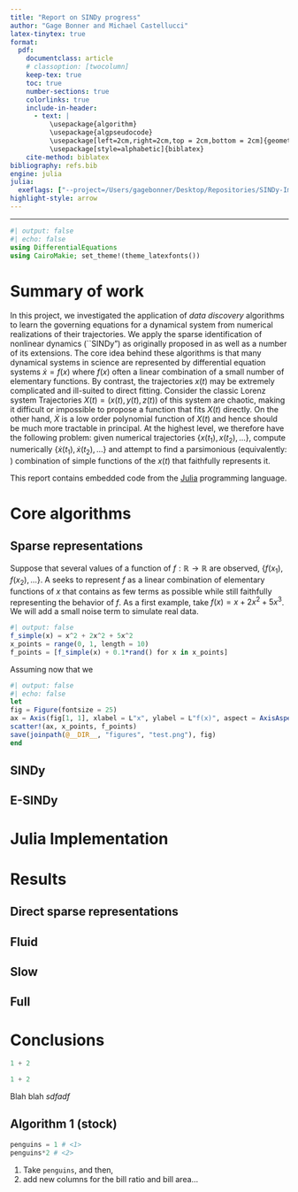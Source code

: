 ```yaml
---
title: "Report on SINDy progress"
author: "Gage Bonner and Michael Castellucci"
latex-tinytex: true
format:
  pdf:
    documentclass: article
    # classoption: [twocolumn]
    keep-tex: true
    toc: true
    number-sections: true
    colorlinks: true
    include-in-header:
      - text: |
          \usepackage{algorithm}
          \usepackage{algpseudocode}
          \usepackage[left=2cm,right=2cm,top = 2cm,bottom = 2cm]{geometry}
          \usepackage[style=alphabetic]{biblatex}
    cite-method: biblatex
bibliography: refs.bib
engine: julia
julia:
  exeflags: ["--project=/Users/gagebonner/Desktop/Repositories/SINDy-Implementation/"]
highlight-style: arrow
---
```


***

```julia
#| output: false
#| echo: false
using DifferentialEquations
using CairoMakie; set_theme!(theme_latexfonts())
```

# Summary of work

In this project, we investigated the application of *data discovery* algorithms to learn the governing equations for a dynamical system from numerical realizations of their trajectories. We apply the sparse identification of nonlinear dynamics (``SINDy") as originally proposed in \cite{brunton2016discovering} as well as a number of its extensions. The core idea behind these algorithms is that many dynamical systems in science are represented by differential equation systems $\dot{x} = f(x)$ where $f(x)$ often a linear combination of a small number of elementary functions. By contrast, the trajectories $x(t)$ may be extremely complicated and ill-suited to direct fitting. Consider the classic Lorenz system
\begin{subequations} \label{eq:lorenz-def}
\begin{align} 
    \dot{x} &= 10 (y - x), \\
    \dot{y} &= x (28 - z) - y, \\ 
    \dot{z} &= x y - (8 / 3) z .
\end{align}
\end{subequations}
Trajectories $X(t) = (x(t), y(t), z(t))$ of this system are chaotic, making it difficult or impossible to propose a function that fits $X(t)$ directly. On the other hand, $\dot{X}$ is a low order polynomial function of $X(t)$ and hence should be much more tractable in principal. At the highest level, we therefore have the following problem: given numerical trajectories $\{x(t_1), x(t_2), \dots \}$, compute numerically $\{\dot{x}(t_1), \dot{x}(t_2), \dots \}$ and attempt to find a parsimonious (equivalently: \emph{sparse}) combination of simple functions of the $x(t)$ that faithfully represents it. 

This report contains embedded code from the [Julia](https://julialang.org/) programming language.

# Core algorithms

## Sparse representations

Suppose that several values of a function of $f : \mathbb{R} \to \mathbb{R}$ are observed, $\{f(x_1), f(x_2), \dots \}$. A \emph{sparse representation} seeks to represent $f$ as a linear combination of elementary functions of $x$ that contains as few terms as possible while still faithfully representing the behavior of $f$. As a first example, take $f(x) = x + 2x^2 + 5x^3$. We will add a small noise term to simulate real data.

```julia
#| output: false
f_simple(x) = x^2 + 2x^2 + 5x^2
x_points = range(0, 1, length = 10)
f_points = [f_simple(x) + 0.1*rand() for x in x_points]
```

Assuming now that we 

```julia
#| output: false
#| echo: false
let
fig = Figure(fontsize = 25)
ax = Axis(fig[1, 1], xlabel = L"x", ylabel = L"f(x)", aspect = AxisAspect(1))
scatter!(ax, x_points, f_points)
save(joinpath(@__DIR__, "figures", "test.png"), fig)
end
```

\begin{figure}
    \centering
    \includegraphics[width = 0.5\textwidth]{figures/test.png}
    \caption{test}
    \label{fig:test}
\end{figure}

## SINDy

## E-SINDy

# Julia Implementation

# Results

## Direct sparse representations

## Fluid

## Slow

## Full

# Conclusions


```julia
1 + 2
```

```julia
1 + 2
```


<!-- ```{julia}
f0(t) = 1.0
f1(t) = 2*t
f2(t) = sin(t)
f3(t) = f1(t)*f2(t)
f4(t) = cos(t)
f5(t) = f1(t)*f4(t)

times = range(0.0, 10.0, length = 100) |> collect
target_data1 = [f1(t) + 2*f2(t) - 3*f3(t) + 0.1*rand() for t in times]
target_data2 = [4*f1(t) - 2*f4(t) - 5*f3(t) + 0.1*rand() for t in times]
target_data = [target_data1 ;; target_data2]

library = [f0, f1, f2, t -> f1(t)^1.2, f3, t -> f2(t)^2, f4, f5]
library_names = ["", "2t", "sin(t)", "(2t)^1.2", "2t*sin(t)", "sin(t)^2", "cos(t)", "2t*cos(t)"]
library_data = [f(t) for t in times, f in library]

si = sparse_representation(times, target_data, library_data, library_names = library_names, λ_sparse = 0.1, pretty_print = false)
``` -->


<!-- ```{julia}
function lorenz!(du, u, p, t)
    x, y, z = u
    du[1] = 10.0 * (y - x)
    du[2] = x * (28.0 - z) - y
    du[3] = x * y - (8 / 3) * z
end

prob_vec = ODEProblem(lorenz!, [1.0, 1.0, 1.0], (0.0, 10.0))
sol_vec = solve(prob_vec)
``` -->

Blah blah $sdfadf$
\begin{equation}
F = ma
\end{equation}

::: {.callout-tip icon=false}
## Algorithm 1 (stock)

```julia
penguins = 1 # <1>
penguins*2 # <2>
```
1. Take `penguins`, and then,
2. add new columns for the bill ratio and bill area...
:::


\begin{algorithm}
\caption{An algorithm with caption}\label{alg:cap}
\begin{algorithmic}
\Require $n \geq 0$
\Ensure $y = x^n$
\State $y \gets 1$
\State $X \gets x$
\State $N \gets n$
\While{$N \neq 0$}
\If{$N$ is even}
    \State $X \gets X \times X$
    \State $N \gets \frac{N}{2}$  \Comment{This is a comment}
\ElsIf{$N$ is odd}
    \State $y \gets y \times X$
    \State $N \gets N - 1$
\EndIf
\EndWhile
\end{algorithmic}
\end{algorithm}